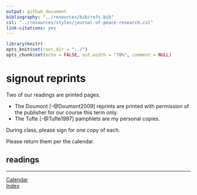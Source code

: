 ```yaml
---
output: github_document
bibliography: "../resources/bib/refs.bib" 
csl: "../resources/styles/journal-of-peace-research.csl"
link-citations: yes
---
```


```r
library(knitr)
opts_knit$set(root.dir = "../")
opts_chunk$set(echo = FALSE, out.width = "70%", comment = NULL)
```

# signout reprints

Two of our readings are printed pages. 
 
- The Doumont [-@Doumont2009] reprints are printed with permission of the publisher for our course this term only. 
- The Tufte [-@Tufte1997] pamphlets are my personal copies.

During class, please sign for one copy of each.  

Please return them per the calendar. 


## readings

<div id="refs"></div>

---  
[Calendar](../README.md#calendar)    
[Index](../README.md#index)  

